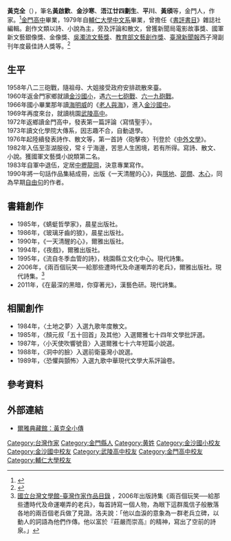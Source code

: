 {{refimprove|time=2013-06-28}}
'''黃克全'''（{{bd|1952年||||catIdx=}}），筆名'''黃啟歡'''、'''金沙寒'''、'''浯江廿四劃生'''、'''平川'''、'''黃頎'''等，金門人，作家。<ref>{{Cite web |url=http://tln.nmtl.gov.tw/ch/m2/nmtl_w1_m2_c_2.aspx?k=%E9%BB%83%E5%85%8B%E5%85%A8&person_number=L45022 |title=國立台灣文學館-台灣文學網 |access-date=2013-06-28 |archive-date=2016-03-04 |archive-url=https://web.archive.org/web/20160304135754/http://tln.nmtl.gov.tw/ch/m2/nmtl_w1_m2_c_2.aspx?k=%E9%BB%83%E5%85%8B%E5%85%A8&person_number=L45022 |dead-url=no }}</ref>[[金門高中|金門高中]]畢業，1979年自[[輔仁大學|輔仁大學]][[中文系|中文系]]畢業，曾擔任《[[書評書目|書評書目]]》雜誌社編輯。創作文類以詩、小說為主，旁及評論和散文，曾獲新聞局電影故事獎、國軍新文藝銀像獎、金像獎、[[吳濁流文藝獎|吳濁流文藝獎]]、[[教育部文藝創作獎|教育部文藝創作獎]]、[[臺灣新聞報|臺灣新聞報]]西子灣副刊年度最佳詩人獎等。<ref>{{Cite web |url=http://www3.nmtl.gov.tw/writer2/writer_detail.php?id=1859 |title=國立台灣文學館-臺灣作家作品目錄 |access-date=2013-11-19 |archive-date=2016-04-09 |archive-url=https://web.archive.org/web/20160409014617/http://www3.nmtl.gov.tw/Writer2/writer_detail.php?id=1859 |dead-url=no }}</ref>

==生平==
1958年八二三砲戰，隨祖母、大姐接受政府安排疏散來臺。<br />
1960年返金門家鄉就讀[[金沙國小|金沙國小]]，遇[[六一七砲戰|六一七砲戰]]、[[六一九砲戰|六一九砲戰]]。<br />
1966年國小畢業那年讀[[海明威|海明威]]的《[[老人與海|老人與海]]》，進入[[金沙國中|金沙國中]]。<br />
1969年再度來台，就讀桃園[[武陵高中|武陵高中]]。<br />
1972年返鄉讀金門高中，發表第一篇評論〈寫情聖手〉。<br />
1973年讀文化學院大傳系，因志趣不合，自動退學。<br />
1976年起陸續發表詩作、散文等，第一首詩〈砲擊夜〉刊登於《[[中外文學|中外文學]]》。<br />
1982年入伍至澎湖服役，常彳亍海邊，苦思人生困境，若有所得。寫詩、散文、小說。獲國軍文藝獎小說類第二名。<br />
1983年自軍中退伍，定居[[中壢區|中壢]][[龍岡|龍岡]]，決意專業寫作。<br />
1990年將一句話作品集結成冊，出版《一天清醒的心》，與[[隱地|隱地]]、[[邵僩|邵僩]]、[[木心|木心]]，同為早期[[自由句|自由句]]的作者。

== 書籍創作 ==

*1985年，《蜻蜓哲學家》，晨星出版社。
*1986年，《玻璃牙齒的狼》，晨星出版社。
*1990年，《一天清醒的心》，爾雅出版社。
*1994年，《夜戲》，爾雅出版社。
*1995年，《流自冬季血管的詩》，桃園縣立文化中心。現代詩集。
*2006年，《兩百個玩笑──給那些遭時代及命運嘲弄的老兵》，爾雅出版社。現代詩集。<ref>[http://www3.nmtl.gov.tw/writer2/writer_detail.php?id=1859 國立台灣文學館-臺灣作家作品目錄] {{Wayback|url=http://www3.nmtl.gov.tw/writer2/writer_detail.php?id=1859 |date=20160409014617 }}，2006年出版詩集《兩百個玩笑──給那些遭時代及命運嘲弄的老兵》，每首詩寫一個人物，為眼下這群風信子般散落各地的兩百個老兵做了見證。洛夫說：「他以血淚的意象為一群老兵立碑，以動人的詞語為他們作傳。他以富於『莊嚴而崇高』的精神，寫出了空前的詩泉。」</ref>
*2011年，《在最深的黑暗，你穿著光》，漢藝色研。現代詩集。

== 相關創作 ==
*1984年，〈土地之夢〉入選九歌年度散文。
*1985年，〈顏元叔「五十回首」及其他〉入選爾雅七十四年文學批評選。
*1987年，〈小天使吹響號音〉入選爾雅七十六年短篇小說選。
*1988年，〈洞中的臉〉入選前衛臺灣小說選。
*1989年，〈恐懼與顫怖〉入選九歌中華現代文學大系評論卷。

== 參考資料 ==
{{Reflist}}

[[Category:台灣作家|Category:台灣作家]]
[[Category:金門縣人|Category:金門縣人]]
[[Category:黄姓|Category:黄姓]]
[[Category:金沙國小校友|Category:金沙國小校友]]
[[Category:金沙國中校友|Category:金沙國中校友]]
[[Category:武陵高中校友|Category:武陵高中校友]]
[[Category:金門高中校友|Category:金門高中校友]]
[[Category:輔仁大學校友|Category:輔仁大學校友]]

== 外部連結 ==
* [http://elitebooks.so-buy.com/front/bin/ptdetail.phtml?Part=B01-A103&Category=77401  爾雅典藏館：黃克全小傳] {{Wayback|url=http://elitebooks.so-buy.com/front/bin/ptdetail.phtml?Part=B01-A103&Category=77401 |date=20150610210334 }}